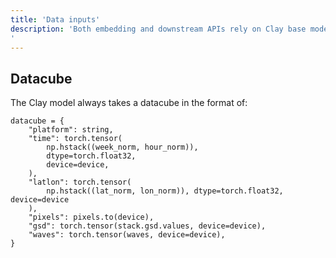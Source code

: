```yaml
---
title: 'Data inputs'
description: 'Both embedding and downstream APIs rely on Clay base model. It is important to understand what data inputs are required and how we are handling the default values. We will first explain how the underlying Clay model works and then highlight how Bluesight API simplifies the workflow. Please note that all endpoints support batches (in the first tensor dimension), here we will give examples on for a sinle data input. 
'
---
```


## Datacube
The Clay model always takes a datacube in the format of:
```
datacube = {
    "platform": string,
    "time": torch.tensor(
        np.hstack((week_norm, hour_norm)),
        dtype=torch.float32,
        device=device,
    ),
    "latlon": torch.tensor(
        np.hstack((lat_norm, lon_norm)), dtype=torch.float32, device=device
    ),
    "pixels": pixels.to(device),
    "gsd": torch.tensor(stack.gsd.values, device=device),
    "waves": torch.tensor(waves, device=device),
}
```
